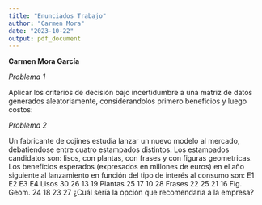 ```yaml
---
title: "Enunciados Trabajo"
author: "Carmen Mora"
date: "2023-10-22"
output: pdf_document
---
```


**Carmen Mora García**

*Problema 1*

Aplicar los criterios de decisión bajo incertidumbre a una matriz de datos 
generados aleatoriamente, considerandolos primero beneficios y luego costos:


*Problema 2*

Un fabricante de cojines estudia lanzar un nuevo modelo al mercado, debatiendose entre
cuatro estampados distintos. Los estampados candidatos son: lisos, con plantas, 
con frases y con figuras geometricas. Los beneficios esperados (expresados 
en millones de euros) en el año siguiente al lanzamiento en función del tipo de 
interés al consumo son:
             E1    E2    E3    E4
Lisos        30    26    13    19
Plantas      25    17    10    28
Frases       22    25    21    16
Fig. Geom.   24    18    23    27
¿Cuál sería la opción que recomendaría a la empresa?